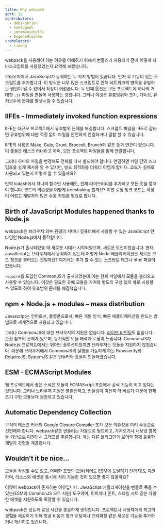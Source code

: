 ```yaml
---
title: Why webpack
sort: 13
contributors:
  - debs-obrien
  - montogeek
  - jeremenichelli
  - EugeneHlushko
translators:
  - limong
---
```


webpack을 사용해야 하는 이유를 이해하기 위해서 번들러가 사용되기 전에 어떻게 자바스크립트를 사용했었는지 요약해 보겠습니다.

브라우저에서 JavaScript가 동작하는 두 가지 방법이 있습니다. 먼저 각 기능이 있는 스크립트를 추가합니다. 이 방식은 너무 많은 스크립트로 인해 네트워크의 병목을 유발하는 원인이 될 수 있어서 확장이 어렵습니다. 두 번째 옵션은 모든 프로젝트에 하나의 거대한 `.js` 파일을 만들어 사용하는 것입니다. 그러나 이것은 유효범위와 크기, 가독성, 유지보수에 문제를 발생시킬 수 있습니다.

## IIFEs - Immediately invoked function expressions

IIFE는 대규모 프로젝트에서 유효범위 문제를 해결합니다. 스크립트 파일을 IIFE로 감싸면 유효범위에 대한 걱정 없이 파일을 안전하게 연결하거나 결합 할 수 있습니다.

IIFE의 사용은 Make, Gulp, Grunt, Broccoli, Brunch와 같은 툴과 연관이 있습니다. 이 툴들은 태스크 러너라고 하며, 모든 프로젝트 파일들을 함께 연결합니다.

그러나 하나의 파일을 변경해도 전체를 다시 빌드해야 합니다. 연결하면 파일 간의 스크립트를 쉽게 재사용 할 수 있지만, 빌드 최적화를 더욱더 어렵게 합니다. 코드가 실제로 사용되고 있는지 어떻게 알 수 있을까요?

만약 lodash에서 하나의 함수만 사용해도, 전체 라이브러리를 추가하고 모든 것을 뭉쳐야 합니다. 코드의 의존성을 어떻게 treeshaking 할까요? 지연 로딩 청크 코드는 확장이 어렵고 개발자의 많은 수동 작업을 필요로 합니다.

## Birth of JavaScript Modules happened thanks to Node.js

webpack은 브라우저 외부 환경의 서버나 컴퓨터에서 사용할 수 있는 JavaScript 런타임인 Node.js에서 동작합니다.

Node.js가 출시되었을 때 새로운 시대가 시작되었으며, 새로운 도전이었습니다. 현재 JavaScript는 브라우저에서 동작하지 않는데 어떻게 Node 애플리케이션은 새로운 코드 청크를 불러오는 것일까요? 여기에는 추가 할 수 있는 스크립트 태그나 html 파일이 없습니다.

`require`를 도입한 CommonJS가 출시되었는데 이는 현재 파일에서 모듈을 불러오고 사용할 수 있습니다. 이것은 필요한 곳에 모듈을 가져와 별도의 구성 없이 바로 사용할 수 있도록 하여 유효범위 문제를 해결했습니다.

## npm + Node.js + modules – mass distribution

Javascript는 언어로서, 플랫폼으로서, 빠른 개발 방식, 빠른 애플리케이션을 만드는 방법으로 세계적으로 사용되고 있습니다.

그러나 CommonJS에 대한 브라우저의 지원은 없습니다. [라이브 바인딩](https://medium.com/webpack/the-state-of-javascript-modules-4636d1774358)도 없습니다. 순환 참조의 문제가 있으며, 동기적인 모듈 해석과 로딩이 느립니다. CommonJS가 Node.js 프로젝트에서는 뛰어난 솔루션이었지만 브라우저는 모듈을 지원하지 않았습니다. 때문에 브라우저에서 CommonJS의 실행을 가능하게 하는 Browserify와 RequireJS, SystemJS 같은 번들러와 툴들이 만들어졌습니다.

## ESM - ECMAScript Modules

웹 프로젝트에서 좋은 소식은 모듈이 ECMAScript 표준에서 공식 기능이 되고 있다는 것입니다. 그러나 브라우저 지원은 불완전하고, 번들링이 여전히 더 빠르기 때문에 현재 초기 구현 모듈보다 권장되고 있습니다.

## Automatic Dependency Collection

구식의 태스크 러너와 Google Closure Compiler 조차 모든 의존성을 미리 수동으로 선언해야 합니다. webpack같은 번들러는 자동으로 빌드하고, 가져오거나 내보낸 항목을 기반으로 [디펜던시 그래프](/concepts/dependency-graph/)를 추론합니다. 이는 다른 [플러그인](/concepts/plugins/)과 [로더](/concepts/loaders/)와 함께 훌륭한 개발자 경험을 제공합니다.

## Wouldn't it be nice…

모듈을 작성할 수도 있고, 어떠한 포맷의 모듈(적어도 ESM에 도달하기 전까지)도 지원하며, 리소스와 애셋을 동시에 처리 가능한 것이 있으면 좋지 않을까요?

이것이 webpack이 존재하는 이유입니다. JavaScript 애플리케이션을 번들로 묶을 수 있는(ESM과 CommonJS 모두 지원) 도구이며, 이미지나 폰트, 스타일 시트 같은 다양한 애셋을 지원하도록 확장할 수 있습니다.

webpack은 성능과 로딩 시간을 중요하게 생각합니다. 프로젝트나 사용자에게 최고의 경험을 제공하기 위해 항상 비동기 청크 로딩이나 프리패칭 같은 새로운 기능을 추가하거나 개선하고 있습니다.
